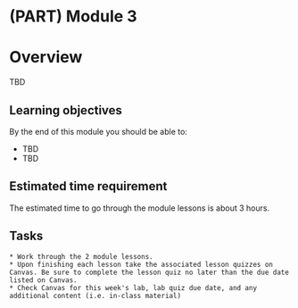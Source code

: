 # (PART) Module 3 {-}

# Overview

TBD

## Learning objectives

By the end of this module you should be able to:

- TBD
- TBD

## Estimated time requirement

The estimated time to go through the module lessons is about 3 hours.

## Tasks

```block
* Work through the 2 module lessons.
* Upon finishing each lesson take the associated lesson quizzes on Canvas. Be sure to complete the lesson quiz no later than the due date listed on Canvas.
* Check Canvas for this week's lab, lab quiz due date, and any additional content (i.e. in-class material)
```
